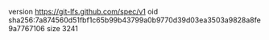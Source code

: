version https://git-lfs.github.com/spec/v1
oid sha256:7a874560d51fbf1c65b99b43799a0b9770d39d03ea3503a9828a8fe9a7767106
size 3241
